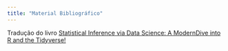 ```yaml
---
title: "Material Bibliográfico"
---
```


Tradução do livro [Statistical Inference via Data Science: A ModernDive into R and the Tidyverse!](md_apresentacao.qmd){target="_blank"}
